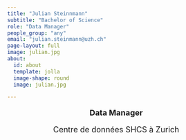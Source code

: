 ```yaml
---
title: "Julian Steinnmann"
subtitle: "Bachelor of Science"
role: "Data Manager"
people_group: "any"
email: "julian.steinmann@uzh.ch"
page-layout: full
image: julian.jpg
about: 
  id: about
  template: jolla
  image-shape: round
  image: julian.jpg

---
```


<div style="text-align: center;">
  <p style="font-size: 18px; font-weight: bold;">Data Manager</p>
  <p style="font-size: 18px;">Centre de données SHCS à Zurich</p>
</div>


